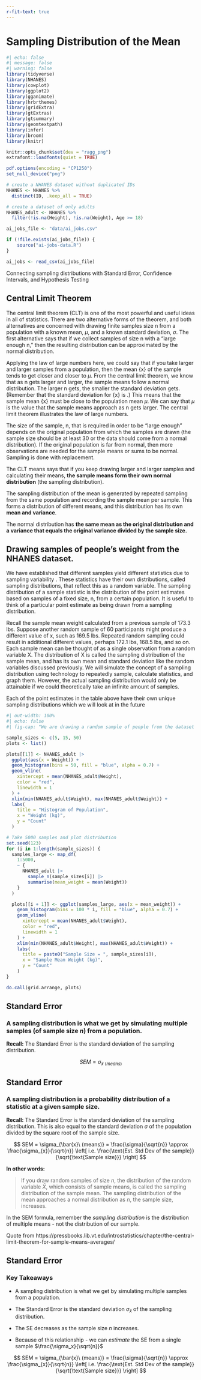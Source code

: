 ```yaml
---
r-fit-text: true
---
```

# Sampling Distribution of the Mean {background-color="#1E3D59"}

```r
#| echo: false
#| message: false
#| warning: false
library(tidyverse)
library(NHANES)
library(cowplot)
library(ggplot2)
library(gganimate)
library(hrbrthemes)
library(gridExtra)
library(gtExtras)
library(gtsummary)
library(geomtextpath)
library(infer)
library(broom)
library(knitr)

knitr::opts_chunk$set(dev = "ragg_png")
extrafont::loadfonts(quiet = TRUE)

pdf.options(encoding = "CP1250")
set_null_device("png")

# create a NHANES dataset without duplicated IDs
NHANES <- NHANES %>%
  distinct(ID, .keep_all = TRUE)

# create a dataset of only adults
NHANES_adult <- NHANES %>%
  filter(!is.na(Height), !is.na(Weight), Age >= 18)

ai_jobs_file <- "data/ai_jobs.csv"

if (!file.exists(ai_jobs_file)) {
    source("ai-jobs-data.R")
}

ai_jobs <- read_csv(ai_jobs_file)
```

Connecting sampling distributions with Standard Error, Confidence Intervals, and Hypothesis Testing

## Central Limit Theorem {auto-animate="true"}

::: notes
The central limit theorem (CLT) is one of the most powerful and useful ideas in all of statistics. There are two alternative forms of the theorem, and both alternatives are concerned with drawing finite samples size n from a population with a known mean, $\mu$, and a known standard deviation, $\sigma$. The first alternative says that if we collect samples of size n with a “large enough n,” then the resulting distribution can be approximated by the normal distribution.

Applying the law of large numbers here, we could say that if you take larger and larger samples from a population, then the mean \bar{x} of the sample tends to get closer and closer to $\mu$. From the central limit theorem, we know that as n gets larger and larger, the sample means follow a normal distribution. The larger n gets, the smaller the standard deviation gets. (Remember that the standard deviation for \bar{x} is \frac{\sigma }{\sqrt{n}}.) This means that the sample mean \bar{x} must be close to the population mean $\mu$. We can say that $\mu$ is the value that the sample means approach as n gets larger. The central limit theorem illustrates the law of large numbers.

The size of the sample, n, that is required in order to be “large enough” depends on the original population from which the samples are drawn (the sample size should be at least 30 or the data should come from a normal distribution). If the original population is far from normal, then more observations are needed for the sample means or sums to be normal. Sampling is done with replacement.
:::

The CLT means says that if you keep drawing larger and larger samples and calculating their means, **the sample means form their own normal distribution** (the sampling distribution).

The sampling distribution of the mean is generated by repeated sampling from the same population and recording the sample mean per sample. This forms a distribution of different means, and this distribution has its own **mean and variance**.

The normal distribution has **the same mean as the original distribution and a variance that equals the original variance divided by the sample size.**

## Drawing samples of people's weight from the NHANES dataset.

::: notes
We have established that different samples yield different statistics due to sampling variability . These statistics have their own distributions, called sampling distributions, that reflect this as a random variable. The sampling distribution of a sample statistic is the distribution of the point estimates based on samples of a fixed size, n, from a certain population. It is useful to think of a particular point estimate as being drawn from a sampling distribution.

Recall the sample mean weight calculated from a previous sample of 173.3 lbs. Suppose another random sample of 60 participants might produce a different value of x, such as 169.5 lbs. Repeated random sampling could result in additional different values, perhaps 172.1 lbs, 168.5 lbs, and so on. Each sample mean can be thought of as a single observation from a random variable X. The distribution of X is called the sampling distribution of the sample mean, and has its own mean and standard deviation like the random variables discussed previously. We will simulate the concept of a sampling distribution using technology to repeatedly sample, calculate statistics, and graph them. However, the actual sampling distribution would only be attainable if we could theoretically take an infinite amount of samples.

Each of the point estimates in the table above have their own unique sampling distributions which we will look at in the future
:::

<!-- TODO: Want to animate this distribution building -->

```r
#| out-width: 100%
#| echo: false
#| fig-cap: "We are drawing a random sample of people from the dataset and calculating the mean weight for that sample. *Sample size* is the number of data points we pull. We then repeat this 5000 times (`n_samples`) to build up the sampling distribution."

sample_sizes <- c(5, 15, 50)
plots <- list()

plots[[1]] <- NHANES_adult |>
  ggplot(aes(x = Weight)) +
  geom_histogram(bins = 50, fill = "blue", alpha = 0.7) +
  geom_vline(
    xintercept = mean(NHANES_adult$Weight),
    color = "red",
    linewidth = 1
  ) +
  xlim(min(NHANES_adult$Weight), max(NHANES_adult$Weight)) +
  labs(
    title = "Histogram of Population",
    x = "Weight (kg)",
    y = "Count"
  )

# Take 5000 samples and plot distribution
set.seed(123)
for (i in 1:length(sample_sizes)) {
  samples_large <- map_df(
    1:5000,
    ~ {
      NHANES_adult |>
        sample_n(sample_sizes[i]) |>
        summarise(mean_weight = mean(Weight))
    }
  )

  plots[[i + 1]] <- ggplot(samples_large, aes(x = mean_weight)) +
    geom_histogram(bins = 100 * i, fill = "blue", alpha = 0.7) +
    geom_vline(
      xintercept = mean(NHANES_adult$Weight),
      color = "red",
      linewidth = 1
    ) +
    xlim(min(NHANES_adult$Weight), max(NHANES_adult$Weight)) +
    labs(
      title = paste0("Sample Size = ", sample_sizes[i]),
      x = "Sample Mean Weight (kg)",
      y = "Count"
    )
}

do.call(grid.arrange, plots)
```

## Standard Error {transition="fade" transition-speed="fast"}

### A sampling distribution is what we get by simulating multiple samples (of sample size $n$) from a population.

**Recall:** The Standard Error is the standard deviation of the sampling distribution.

$$
SEM = \sigma_{\bar{x}\ (means)}
$$

## Standard Error {transition="fade" transition-speed="fast"}

### A sampling distribution is a probability distribution of a statistic at a given sample size.

**Recall:** The Standard Error is the standard deviation of the sampling distribution. This is also equal to the standard deviation $\sigma$ of the population divided by the square root of the sample size.

$$
SEM = \sigma_{\bar{x}\ (means)} = \frac{\sigma}{\sqrt{n}} \approx \frac{\sigma_{x}}{\sqrt{n}} \left[ i.e. \frac{\text{Est. Std Dev of the sample}}{\sqrt{\text{Sample size}}} \right]
$$

::: fragment
**In other words:**

> If you draw random samples of size $n$, the distribution of the random variable $\bar{X}$, which consists of sample means, is called the sampling distribution of the sample mean. The sampling distribution of the mean approaches a normal distribution as $n$, the sample size, increases.
:::

::: notes
In the SEM formula, remember the *sampling distribution* is the distribution of multiple means - not the distribution of our sample.

Quote from https://pressbooks.lib.vt.edu/introstatistics/chapter/the-central-limit-theorem-for-sample-means-averages/
:::

## Standard Error

### Key Takeaways

- A sampling distribution is what we get by simulating multiple samples from a population.

- The Standard Error is the standard deviation $\sigma_{\bar{x}}$ of the sampling distribution.

- The SE decreases as the sample size $n$ increases.

- Because of this relationship - we can *estimate* the SE from a single sample $\frac{\sigma_x}{\sqrt{n}}$

::: fragment

$$
SEM = \sigma_{\bar{x}\ (means)} = \frac{\sigma}{\sqrt{n}} \approx \frac{\sigma_{x}}{\sqrt{n}} \left[ i.e. \frac{\text{Est. Std Dev of the sample}}{\sqrt{\text{Sample size}}} \right]
$$

:::
